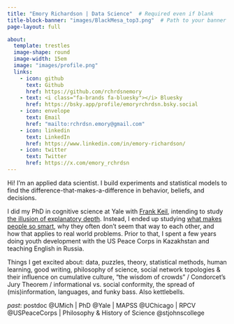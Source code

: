 ```yaml
---
title: "Emory Richardson | Data Science"  # Required even if blank
title-block-banner: "images/BlackMesa_top3.png"  # Path to your banner image
page-layout: full

about: 
  template: trestles
  image-shape: round
  image-width: 15em
  image: "images/profile.png"
  links:
    - icon: github
      text: Github
      href: https://github.com/rchrdsnemory
    - text: <i class="fa-brands fa-bluesky"></i> Bluesky
      href: https://bsky.app/profile/emoryrchrdsn.bsky.social
    - icon: envelope
      text: Email
      href: "mailto:rchrdsn.emory@gmail.com"  
    - icon: linkedin
      text: LinkedIn
      href: https://www.linkedin.com/in/emory-richardson/
    - icon: twitter
      text: Twitter
      href: https://x.com/emory_rchrdsn
---
```


Hi! I'm an applied data scientist. I build experiments and statistical models to find the difference-that-makes-a-difference in behavior, beliefs, and decisions.

I did my PhD in cognitive science at Yale with [Frank Keil](https://scholar.google.com/citations?hl=en&user=ZNgPS2cAAAAJ), intending to study [the illusion of explanatory depth](https://www.edge.org/response-detail/27117). Instead, I ended up studying [what makes people so smart](https://rchrdsnemory.github.io/site/publications/), why they often don’t seem that way to each other, and how that applies to real world problems. Prior to that, I spent a few years doing youth development with the US Peace Corps in Kazakhstan and teaching English in Russia. 

Things I get excited about: data, puzzles, theory, statistical methods, human learning, good writing, philosophy of science, social network topologies & their influence on cumulative culture, “the wisdom of crowds” / Condorcet's Jury Theorem / informational vs. social conformity, the spread of (mis)information, languages, and funky bass. Also kettlebells.


*past*: postdoc <span class="blueHighlight">@UMich</span> \| PhD <span class="blueHighlight">@Yale</span> \| MAPSS <span class="blueHighlight">@UChicago</span> \| RPCV <span class="blueHighlight">@USPeaceCorps</span> \| Philosophy & History of Science <span class="blueHighlight">@stjohnscollege</span>
